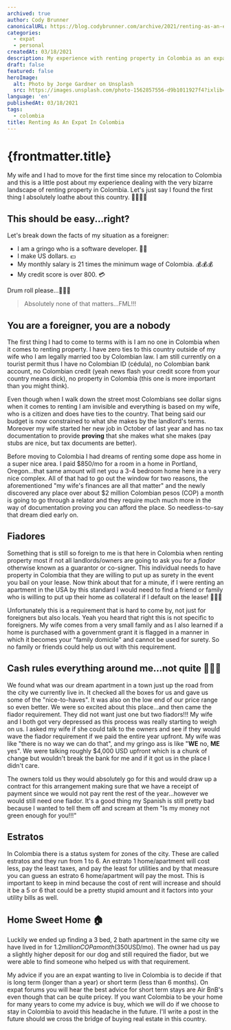 ```yaml
---
archived: true
author: Cody Brunner
canonicalURL: https://blog.codybrunner.com/archive/2021/renting-as-an-expat-in-colombia
categories:
  - expat
  - personal
createdAt: 03/18/2021
description: My experience with renting property in Colombia as an expat.
draft: false
featured: false
heroImage:
  alt: Photo by Jorge Gardner on Unsplash
  src: https://images.unsplash.com/photo-1562857556-d9b1011927f4?ixlib=rb-4.0.3&ixid=MnwxMjA3fDB8MHxwaG90by1wYWdlfHx8fGVufDB8fHx8&auto=format&fit=crop&w=988&q=80
language: 'en'
publishedAt: 03/18/2021
tags:
  - colombia
title: Renting As An Expat In Colombia
---
```



# {frontmatter.title}

My wife and I had to move for the first time since my relocation to Colombia and this is a little post about my experience dealing with the very bizarre landscape of renting property in Colombia. Let's just say I found the first thing I absolutely loathe about this country. 🤦🏻‍♂️😭

## This should be easy...right?

Let's break down the facts of my situation as a foreigner:

- I am a gringo who is a software developer. 👨‍💻
- I make US dollars. 💵
- My monthly salary is 21 times the minimum wage of Colombia. 💰💰💰
- My credit score is over 800. 💳

Drum roll please...🥁🥁🥁

> Absolutely none of that matters...FML!!!

## You are a foreigner, you are a nobody

The first thing I had to come to terms with is I am no one in Colombia when it comes to renting property. I have zero ties to this country outside of my wife who I am legally married too by Colombian law. I am still currently on a tourist permit thus I have no Colombian ID (cédula), no Colombian bank account, no Colombian credit (yeah news flash your credit score from your country means dick), no property in Colombia (this one is more important than you might think).

Even though when I walk down the street most Colombians see dollar signs when it comes to renting I am invisible and everything is based on my wife, who is a citizen and does have ties to the country. That being said our budget is now constrained to what she makes by the landlord's terms. Moreover my wife started her new job in October of last year and has no tax documentation to provide **proving** that she makes what she makes (pay stubs are nice, but tax documents are better).

Before moving to Colombia I had dreams of renting some dope ass home in a super nice area. I paid $850/mo for a room in a home in Portland, Oregon...that same amount will net you a 3-4 bedroom home here in a very nice complex. All of that had to go out the window for two reasons, the aforementioned "my wife's finances are all that matter" and the newly discovered any place over about $2 million Colombian pesos (COP) a month is going to go through a relator and they require much much more in the way of documentation proving you can afford the place. So needless-to-say that dream died early on.

## Fiadores

Something that is still so foreign to me is that here in Colombia when renting property most if not all landlords/owners are going to ask you for a _fiador_ otherwise known as a guarantor or co-signer. This individual needs to have property in Colombia that they are willing to put up as surety in the event you bail on your lease. Now think about that for a minute, if I were renting an apartment in the USA by this standard I would need to find a friend or family who is willing to put up their home as collateral if I default on the lease! 🤯🤯🤯

Unfortunately this is a requirement that is hard to come by, not just for foreigners but also locals. Yeah you heard that right this is not specific to foreigners. My wife comes from a very small family and as I also learned if a home is purchased with a government grant it is flagged in a manner in which it becomes your "family domicile" and cannot be used for surety. So no family or friends could help us out with this requirement.

## Cash rules everything around me...not quite 🤦🏻‍♂️

We found what was our dream apartment in a town just up the road from the city we currently live in. It checked all the boxes for us and gave us some of the "nice-to-haves". It was also on the low end of our price range so even better. We were so excited about this place...and then came the fiador requirement. They did not want just one but two fiadors!!! My wife and I both got very depressed as this process was really starting to weigh on us. I asked my wife if she could talk to the owners and see if they would wave the fiador requirement if we paid the entire year upfront. My wife was like "there is no way we can do that", and my gringo ass is like "**WE** no, **ME** yes". We were talking roughly $4,000 USD upfront which is a chunk of change but wouldn't break the bank for me and if it got us in the place I didn't care.

The owners told us they would absolutely go for this and would draw up a contract for this arrangement making sure that we have a receipt of payment since we would not pay rent the rest of the year...however we would still need one fiador. It's a good thing my Spanish is still pretty bad because I wanted to tell them off and scream at them "Is my money not green enough for you!!!"

## Estratos

In Colombia there is a status system for zones of the city. These are called estratos and they run from 1 to 6. An estrato 1 home/apartment will cost less, pay the least taxes, and pay the least for utilities and by that measure you can guess an estrato 6 home/apartment will pay the most. This is important to keep in mind because the cost of rent will increase and should it be a 5 or 6 that could be a pretty stupid amount and it factors into your utility bills as well.

## Home Sweet Home 🏠

Luckily we ended up finding a 3 bed, 2 bath apartment in the same city we have lived in for $1.2 million COP a month ($350USD/mo). The owner had us pay a slightly higher deposit for our dog and still required the fiador, but we were able to find someone who helped us with that requirement.

My advice if you are an expat wanting to live in Colombia is to decide if that is long term (longer than a year) or short term (less than 6 months). On expat forums you will hear the best advice for short term stays are Air BnB's even though that can be quite pricey. If you want Colombia to be your home for many years to come my advice is buy, which we will do if we choose to stay in Colombia to avoid this headache in the future. I'll write a post in the future should we cross the bridge of buying real estate in this country.

<Signature />
